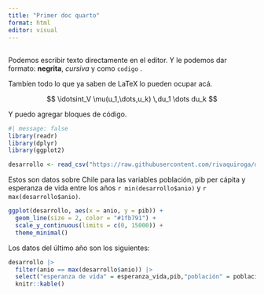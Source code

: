 ```yaml
---
title: "Primer doc quarto"
format: html
editor: visual
---
```


## 

Podemos escribir texto directamente en el editor. Y le podemos dar formato: **negrita**, *cursiva* y como `codigo` .

Tambíen todo lo que ya saben de LaTeX lo pueden ocupar acá.

$$
\idotsint_V \mu(u_1,\dots,u_k) \,du_1 \dots du_k
$$

Y puedo agregar bloques de código.

```r
#| message: false
library(readr)
library(dplyr)
library(ggplot2)

desarrollo <- read_csv("https://raw.githubusercontent.com/rivaquiroga/datos-de-ejemplo/main/cl_1960-2020.csv")

```

Estos son datos sobre Chile para las variables población, pib per cápita y esperanza de vida entre los años `r min(desarrollo$anio)` y `r max(desarrollo$anio)`.

```r
ggplot(desarrollo, aes(x = anio, y = pib)) +
  geom_line(size = 2, color = "#1fb791") +
  scale_y_continuous(limits = c(0, 15000)) +
  theme_minimal()
```

Los datos del último año son los siguientes:

```r
desarrollo |> 
  filter(anio == max(desarrollo$anio)) |> 
  select("esperanza de vida" = esperanza_vida,pib,"población" = poblacion) |> 
  knitr::kable()
  
```

